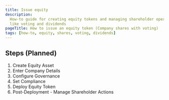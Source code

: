 ```yaml
---
title: Issue equity
description:
  How-to guide for creating equity tokens and managing shareholder operations
  like voting and dividends
pageTitle: How to issue an equity token (Company shares with voting)
tags: [how-to, equity, shares, voting, dividends]
---
```


## Steps (Planned)

1. Create Equity Asset
2. Enter Company Details
3. Configure Governance
4. Set Compliance
5. Deploy Equity Token
6. Post-Deployment - Manage Shareholder Actions
